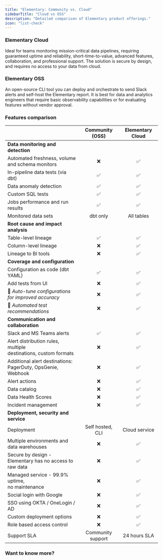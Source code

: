 ```yaml
---
title: "Elementary: Community vs. Cloud"
sidebarTitle: "Cloud vs OSS"
description: "Detailed comparison of Elementary product offerings."
icon: "list-check"
---
```


### Elementary Cloud

Ideal for teams monitoring mission-critical data pipelines, requiring guaranteed uptime and reliability, short-time-to-value, advanced features, collaboration, and professional support. The solution is secure by design, and requires no access to your data from cloud.

### Elementary OSS

An open-source CLI tool you can deploy and orchestrate to send Slack alerts and self-host the Elementary report. It is best for data and analytics engineers that require basic observability capabilities or for evaluating features without vendor approval.

### Features comparison

|                                                                        |  Community (OSS)  | Elementary Cloud |
| ---------------------------------------------------------------------- | :---------------: | :--------------: |
| **Data monitoring and detection**                                      |                   |                  |
| Automated freshness, volume <br /> and schema monitors                 |         ❌         |         ✅        |
| In-pipeline data tests (via dbt)                                       |         ✅         |         ✅        |
| Data anomaly detection                                                 |         ✅         |         ✅        |
| Custom SQL tests                                                       |         ✅         |         ✅        |
| Jobs performance and run results                                       |         ✅         |         ✅        |
| Monitored data sets                                                    |      dbt only     |    All tables    |
| **Root cause and impact analysis**                                     |                   |                  |
| Table-level lineage                                                    |         ✅         |         ✅        |
| Column-level lineage                                                   |         ❌         |         ✅        |
| Lineage to BI tools                                                    |         ❌         |         ✅        |
| **Coverage and configuration**                                         |                   |                  |
| Configuration as code (dbt YAML)                                       |         ✅         |         ✅        |
| Add tests from UI                                                      |         ❌         |         ✅        |
| 🚧 *Auto-tune configurations <br /> for improved accuracy*             |         ❌         |         ✅        |
| 🚧 *Automated test recommendations*                                    |         ❌         |         ✅        |
| **Communication and collaboration**                                    |                   |                  |
| Slack and MS Teams alerts                                              |         ✅         |         ✅        |
| Alert distribution rules, multiple <br /> destinations, custom formats |         ❌         |         ✅        |
| Additional alert destinations: <br /> PagerDuty, OpsGenie, Webhook     |         ❌         |         ✅        |
| Alert actions                                                          |         ❌         |         ✅        |
| Data catalog                                                           |         ❌         |         ✅        |
| Data Health Scores                                                     |         ❌         |         ✅        |
| Incident management                                                    |         ❌         |         ✅        |
| **Deployment, security and service**                                   |                   |                  |
| Deployment                                                             |  Self hosted, CLI |   Cloud service  |
| Multiple environments and data warehouses                              |         ❌         |         ✅        |
| Secure by design - <br /> Elementary has no access to raw data         |         ❌         |         ✅        |
| Managed service - 99.9% uptime,<br /> no maintenance                   |         ❌         |         ✅        |
| Social login with Google                                               |         ❌         |         ✅        |
| SSO using OKTA / OneLogin / AD                                         |         ❌         |         ✅        |
| Custom deployment options                                              |         ❌         |         ✅        |
| Role based access control                                              |         ❌         |         ✅        |
| Support SLA                                                            | Community support |   24 hours SLA   |

### Want to know more?

<Card title="Book a call with our team" href="https://meetings-eu1.hubspot.com/joost-boonzajer-flaes/intro-call-docs" />

<Card title="Reach out to us on Slack" href="https://elementary-data.com/community" />